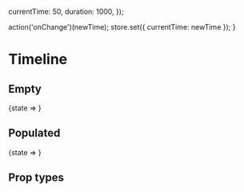 


  currentTime: 50,
  duration: 1000,
});

  action('onChange')(newTime);
  store.set({ currentTime: newTime });
}

<Meta title="Timeline" />

# Timeline

## Empty

<Preview>
  <Story name="Empty">
    <State store={store}>
      {state =>
        <Timeline
          duration={state.duration}
          onChange={onChange}
        />
      }
     </State>
  </Story>
</Preview>

## Populated

<Preview>
  <Story name="Populated">
    <State store={store}>
      {state =>
        <Timeline
          currentTime={state.currentTime}
          data={data}
          duration={state.duration}
          onChange={onChange}
        />
      }
     </State>
  </Story>
</Preview>

## Prop types

<Props of={Timeline} />

